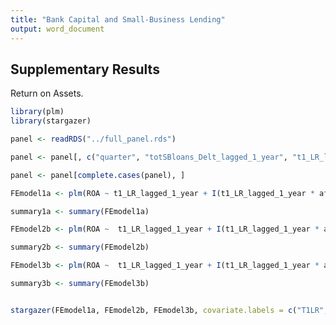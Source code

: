 ```yaml
---
title: "Bank Capital and Small-Business Lending"
output: word_document
---
```


## Supplementary Results

Return on Assets.

```r
library(plm)
library(stargazer)

panel <- readRDS("../full_panel.rds")

panel <- panel[, c("quarter", "totSBloans_Delt_lagged_1_year", "t1_LR_lagged_1_year", "tot_SB_loans_TA_lagged_1", "ROA", "NPA_TA_lagged_1", "total_assets_lagged_1_year", "TD_TA_lagged_1", "african_am_ind", "hispanic_ind", "de_novo", "TETA_lagged_1_year", "post_crisis_ind", "fin_crisis_ind")]

panel <- panel[complete.cases(panel), ]

FEmodel1a <- plm(ROA ~ t1_LR_lagged_1_year + I(t1_LR_lagged_1_year * african_am_ind) + I(t1_LR_lagged_1_year * hispanic_ind) + totSBloans_Delt_lagged_1_year + tot_SB_loans_TA_lagged_1 + NPA_TA_lagged_1 + I(log(panel$total_assets_lagged_1_year)) + TD_TA_lagged_1 + post_crisis_ind + fin_crisis_ind + de_novo, data = panel, model = "within", effect = "individual")

summary1a <- summary(FEmodel1a)

FEmodel2b <- plm(ROA ~  t1_LR_lagged_1_year + I(t1_LR_lagged_1_year * african_am_ind) + I(t1_LR_lagged_1_year * hispanic_ind) + totSBloans_Delt_lagged_1_year + tot_SB_loans_TA_lagged_1 + NPA_TA_lagged_1 + I(log(panel$total_assets_lagged_1_year)) + TD_TA_lagged_1 + post_crisis_ind + fin_crisis_ind + de_novo + I(log(panel$total_assets_lagged_1_year) * NPA_TA_lagged_1), data = panel, model = "within", effect = "individual")

summary2b <- summary(FEmodel2b)

FEmodel3b <- plm(ROA ~  t1_LR_lagged_1_year + I(t1_LR_lagged_1_year * african_am_ind) + I(t1_LR_lagged_1_year * hispanic_ind) + totSBloans_Delt_lagged_1_year + tot_SB_loans_TA_lagged_1 + NPA_TA_lagged_1 + I(log(panel$total_assets_lagged_1_year)) + TD_TA_lagged_1 + post_crisis_ind + fin_crisis_ind + de_novo + I(log(panel$total_assets_lagged_1_year) * NPA_TA_lagged_1) + TETA_lagged_1_year, data = panel, model = "within", effect = "individual")

summary3b <- summary(FEmodel3b)


stargazer(FEmodel1a, FEmodel2b, FEmodel3b, covariate.labels = c("T1LR", "T1LR * AA", "T1LR * His", "% Change in Small Business Loans", "Small Business Loans", "NPA", "ln(TA)", "Deposits", "Post Crisis", "Fin Crisis", "De Novo", "ln(TA) * NPA", "TE"), dep.var.labels = "ROA", digits = 3, no.space=TRUE, header=FALSE, type='html', omit.stat=c("LL"), title = "All Banks: Determinants of ROA", out = "tables123.htm", intercept.bottom = TRUE, notes = "Results are from fixed-effects models with bank fixed effects, for the years 2001 through 2017.  Data are quarterly.  The dependent variable is Return on Assets. Business loans are defined as the sum of commercial, industrial, and commercial real-estate loans.  All variables are lagged one year realtive to ROA.")

```

